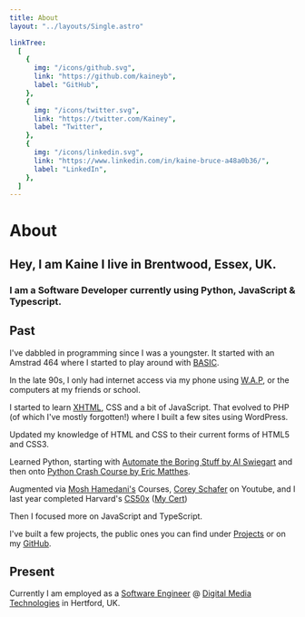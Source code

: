 ```yaml
---
title: About
layout: "../layouts/Single.astro"

linkTree:
  [
    {
      img: "/icons/github.svg",
      link: "https://github.com/kaineyb",
      label: "GitHub",
    },
    {
      img: "/icons/twitter.svg",
      link: "https://twitter.com/Kainey",
      label: "Twitter",
    },
    {
      img: "/icons/linkedin.svg",
      link: "https://www.linkedin.com/in/kaine-bruce-a48a0b36/",
      label: "LinkedIn",
    },
  ]
---
```



# About

## Hey, I am Kaine I live in Brentwood, Essex, UK.

### I am a Software Developer currently using Python, JavaScript & Typescript.

<LinkTree links={frontmatter.linkTree} />

## Past

I've dabbled in programming since I was a youngster. It started with an Amstrad 464 where I started to play around with [BASIC](https://en.wikipedia.org/wiki/BASIC).

In the late 90s, I only had internet access via my phone using [W.A.P](https://en.wikipedia.org/wiki/Wireless_Application_Protocol), or the computers at my friends or school.

I started to learn [XHTML](https://en.wikipedia.org/wiki/XHTML), CSS and a bit of JavaScript. That evolved to PHP (of which I've mostly forgotten!) where I built a few sites using WordPress.

Updated my knowledge of HTML and CSS to their current forms of HTML5 and CSS3.

Learned Python, starting with [Automate the Boring Stuff by Al Swiegart](https://automatetheboringstuff.com/) and then onto [Python Crash Course by Eric Matthes](https://ehmatthes.github.io/pcc/).

Augmented via [Mosh Hamedani's](https://codewithmosh.com/) Courses, [Corey Schafer](https://www.youtube.com/channel/UCCezIgC97PvUuR4_gbFUs5g) on Youtube, and I last year completed Harvard's [CS50x](https://pll.harvard.edu/course/cs50-introduction-computer-science?delta=0) ([My Cert](https://certificates.cs50.io/2a97932a-bb33-4fc0-b949-836951297170.pdf?size=A4))

Then I focused more on JavaScript and TypeScript.

I've built a few projects, the public ones you can find under [Projects](/projects) or on my [GitHub](https://github.com/kaineyb).

## Present

Currently I am employed as a [Software Engineer](https://github.com/kaine-bruce-dmt) @ [Digital Media Technologies](https://digitalmedia.tech/) in Hertford, UK.
